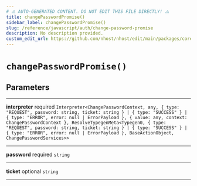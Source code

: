 ```yaml
---
# ⚠️ AUTO-GENERATED CONTENT. DO NOT EDIT THIS FILE DIRECTLY! ⚠️
title: changePasswordPromise()
sidebar_label: changePasswordPromise()
slug: /reference/javascript/auth/change-password-promise
description: No description provided.
custom_edit_url: https://github.com/nhost/nhost/edit/main/packages/core/src/promises/changePassword.ts#L11
---
```


# `changePasswordPromise()`

## Parameters

---

**<span className="parameter-name">interpreter</span>** <span className="optional-status">required</span> `Interpreter<ChangePasswordContext, any, { type: "REQUEST", password: string, ticket: string } | { type: "SUCCESS" } | { type: "ERROR", error: null | ErrorPayload }, { value: any, context: ChangePasswordContext }, ResolveTypegenMeta<Typegen0, { type: "REQUEST", password: string, ticket: string } | { type: "SUCCESS" } | { type: "ERROR", error: null | ErrorPayload }, BaseActionObject, ChangePasswordServices>>`

---

**<span className="parameter-name">password</span>** <span className="optional-status">required</span> `string`

---

**<span className="parameter-name">ticket</span>** <span className="optional-status">optional</span> `string`

---
